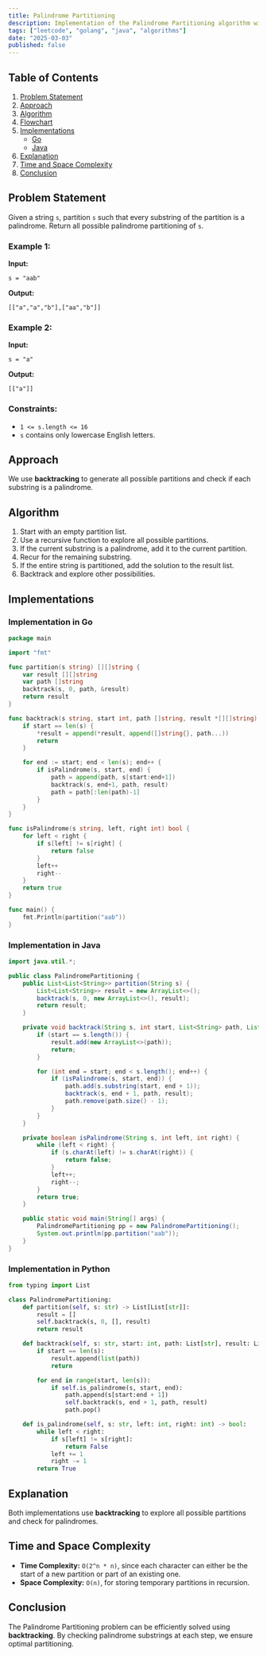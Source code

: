 ```yaml
---
title: Palindrome Partitioning
description: Implementation of the Palindrome Partitioning algorithm with Go and Java.
tags: ["leetcode", "golang", "java", "algorithms"]
date: "2025-03-03"
published: false
---
```


## Table of Contents

1. [Problem Statement](#problem-statement)
2. [Approach](#approach)
3. [Algorithm](#algorithm)
4. [Flowchart](#flowchart)
5. [Implementations](#implementations)
   - [Go](#implementation-in-go)
   - [Java](#implementation-in-java)
6. [Explanation](#explanation)
7. [Time and Space Complexity](#time-and-space-complexity)
8. [Conclusion](#conclusion)

## Problem Statement

Given a string `s`, partition `s` such that every substring of the partition is a palindrome. Return all possible palindrome partitioning of `s`.

### Example 1:

**Input:**
```
s = "aab"
```
**Output:**
```
[["a","a","b"],["aa","b"]]
```

### Example 2:

**Input:**
```
s = "a"
```
**Output:**
```
[["a"]]
```

### Constraints:

- `1 <= s.length <= 16`
- `s` contains only lowercase English letters.

## Approach

We use **backtracking** to generate all possible partitions and check if each substring is a palindrome.

## Algorithm

1. Start with an empty partition list.
2. Use a recursive function to explore all possible partitions.
3. If the current substring is a palindrome, add it to the current partition.
4. Recur for the remaining substring.
5. If the entire string is partitioned, add the solution to the result list.
6. Backtrack and explore other possibilities.

## Implementations

### Implementation in Go

```go
package main

import "fmt"

func partition(s string) [][]string {
    var result [][]string
    var path []string
    backtrack(s, 0, path, &result)
    return result
}

func backtrack(s string, start int, path []string, result *[][]string) {
    if start == len(s) { 
        *result = append(*result, append([]string{}, path...))
        return
    }

    for end := start; end < len(s); end++ {
        if isPalindrome(s, start, end) {
            path = append(path, s[start:end+1])
            backtrack(s, end+1, path, result)   
            path = path[:len(path)-1]          
        }
    }
}

func isPalindrome(s string, left, right int) bool {
    for left < right {
        if s[left] != s[right] {
            return false
        }
        left++
        right--
    }
    return true
}

func main() {
    fmt.Println(partition("aab"))
}
```

### Implementation in Java

```java
import java.util.*;

public class PalindromePartitioning {
    public List<List<String>> partition(String s) {
        List<List<String>> result = new ArrayList<>();
        backtrack(s, 0, new ArrayList<>(), result);
        return result;
    }

    private void backtrack(String s, int start, List<String> path, List<List<String>> result) {
        if (start == s.length()) {
            result.add(new ArrayList<>(path));
            return;
        }

        for (int end = start; end < s.length(); end++) {
            if (isPalindrome(s, start, end)) {
                path.add(s.substring(start, end + 1));
                backtrack(s, end + 1, path, result);
                path.remove(path.size() - 1);
            }
        }
    }

    private boolean isPalindrome(String s, int left, int right) {
        while (left < right) {
            if (s.charAt(left) != s.charAt(right)) {
                return false;
            }
            left++;
            right--;
        }
        return true;
    }

    public static void main(String[] args) {
        PalindromePartitioning pp = new PalindromePartitioning();
        System.out.println(pp.partition("aab"));
    }
}
```

### Implementation in Python
```python
from typing import List

class PalindromePartitioning:
    def partition(self, s: str) -> List[List[str]]:
        result = []
        self.backtrack(s, 0, [], result)
        return result

    def backtrack(self, s: str, start: int, path: List[str], result: List[List[str]]):
        if start == len(s):
            result.append(list(path))
            return

        for end in range(start, len(s)):
            if self.is_palindrome(s, start, end):
                path.append(s[start:end + 1])
                self.backtrack(s, end + 1, path, result)
                path.pop()

    def is_palindrome(self, s: str, left: int, right: int) -> bool:
        while left < right:
            if s[left] != s[right]:
                return False
            left += 1
            right -= 1
        return True
```


## Explanation

Both implementations use **backtracking** to explore all possible partitions and check for palindromes.

## Time and Space Complexity

- **Time Complexity:** `O(2^n * n)`, since each character can either be the start of a new partition or part of an existing one.
- **Space Complexity:** `O(n)`, for storing temporary partitions in recursion.

## Conclusion

The Palindrome Partitioning problem can be efficiently solved using **backtracking**. By checking palindrome substrings at each step, we ensure optimal partitioning.

